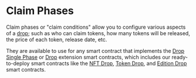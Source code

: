 # Claim Phases

Claim phases or "claim conditions" allow you to configure various aspects of a [drop](/glossary/drop); such as who can claim tokens,
how many tokens will be released, the price of each token, release date, etc.

They are available to use for any smart contract that implements the [Drop Single Phase](/solidity/extensions/dropsinglephase)
or [Drop](/solidity/extensions/drop) extension smart contracts, which includes our ready-to-deploy smart contracts like the
[NFT Drop](https://thirdweb.com/thirdweb.eth/DropERC721), [Token Drop](https://thirdweb.com/thirdweb.eth/DropERC20), and [Edition Drop](https://thirdweb.com/thirdweb.eth/DropERC1155) smart contracts.
